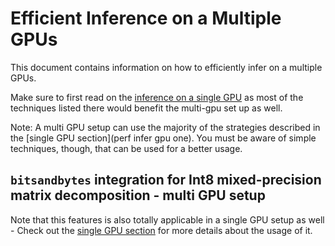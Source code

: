 <!--Copyright 2022 The HuggingFace Team. All rights reserved.

Licensed under the Apache License, Version 2.0 (the "License"); you may not use this file except in compliance with
the License. You may obtain a copy of the License at

http://www.apache.org/licenses/LICENSE-2.0

Unless required by applicable law or agreed to in writing, software distributed under the License is distributed on
an "AS IS" BASIS, WITHOUT WARRANTIES OR CONDITIONS OF ANY KIND, either express or implied. See the License for the
-->

# Efficient Inference on a Multiple GPUs

This document contains information on how to efficiently infer on a multiple GPUs. 

Make sure to first read on the [inference on a single GPU](perf_infer_cpu) as most of the techniques listed there would benefit the multi-gpu set up as well.

<Tip>

 Note: A multi GPU setup can use the majority of the strategies described in the [single GPU section](perf infer gpu one). You must be aware of simple techniques, though, that can be used for a better usage.

</Tip>

## `bitsandbytes` integration for Int8 mixed-precision matrix decomposition - multi GPU setup

Note that this features is also totally applicable in a single GPU setup as well - Check out the [single GPU section](perf_infer_gpu_one) for more details about the usage of it.